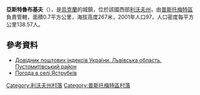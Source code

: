 {{coord|49|38|13|N|23|45|52|E|scale:100000|display=title}}

'''亞斯特魯布基夫'''（{{lang-uk|Яструбків}}），是[[烏克蘭|烏克蘭]]的城鎮，位於該國西部[[利沃夫州|利沃夫州]]，由[[普斯托梅特區|普斯托梅特區]]負責管轄，面積0.7平方公里，海拔高度267米，2001年人口97，人口密度每平方公里138.57人。

==參考資料==
*[http://www.uaidx.com/13/298/index Довідник поштових індексів України. Львівська область. Пустомитівський район]{{Wayback|url=http://www.uaidx.com/13/298/index |date=20161011013019 }}
* [http://weather.in.ua/ua/l'vovskaja/29773 Погода в селі Яструбків]{{Wayback|url=http://weather.in.ua/ua/l%27vovskaja/29773 |date=20111221164712 }}

[[Category:利沃夫州村落|Category:利沃夫州村落]]
[[Category:普斯托梅特區村落|Category:普斯托梅特區村落]]


{{Lviv-geo-stub}}
